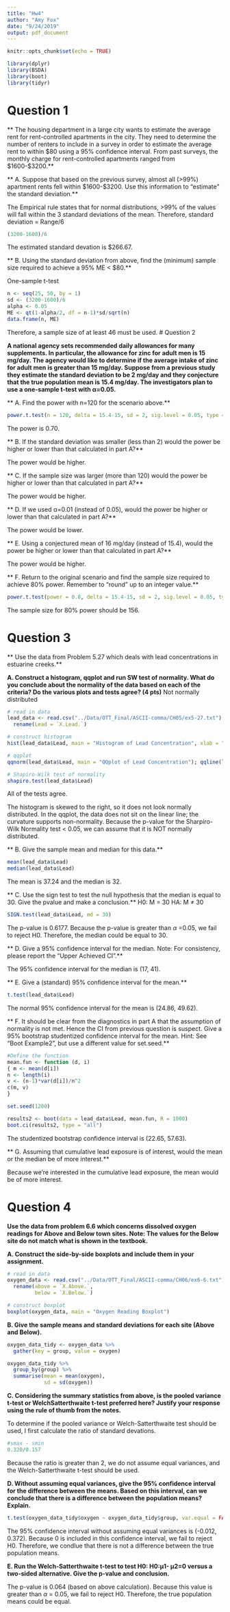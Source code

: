 ```yaml
---
title: "Hw4"
author: "Amy Fox"
date: "9/24/2019"
output: pdf_document
---
```


```r
knitr::opts_chunk$set(echo = TRUE)
```

```r
library(dplyr)
library(BSDA)
library(boot)
library(tidyr)
```


# Question 1
** The housing department in a large city wants to estimate the average rent for rent-controlled apartments in the city. They need to determine the number of renters to include in a survey in order to estimate the average rent to within $80 using a 95% confidence interval. From past surveys, the monthly charge for rent-controlled apartments ranged from $1600-$3200.**

** A. Suppose that based on the previous survey, almost all (>99%) apartment rents fell within $1600-$3200. Use this information to “estimate” the standard deviation.** 

The Empirical rule states that for normal distributions, >99% of the values will fall within the 3 standard deviations of the mean. Therefore, standard deviation = Range/6

```r
(3200-1600)/6
```
The estimated standard devation is $266.67.

** B. Using the standard deviation from above, find the (minimum) sample size required to achieve a 95% ME < $80.** 

One-sample t-test
```r
n <- seq(25, 50, by = 1)
sd <- (3200-1600)/6
alpha <- 0.05
ME <- qt(1-alpha/2, df = n-1)*sd/sqrt(n)
data.frame(n, ME)
```
Therefore, a sample size of at least 46 must be used.
# Question 2

**A national agency sets recommended daily allowances for many supplements. In particular, the allowance for zinc for adult men is 15 mg/day. The agency would like to determine if the average intake of zinc for adult men is greater than 15 mg/day. Suppose from a previous study they estimate the standard deviation to be 2 mg/day and they conjecture that the true population mean is 15.4 mg/day. The investigators plan to use a one-sample t-test with α=0.05.**

** A. Find the power with n=120 for the scenario above.**
```r
power.t.test(n = 120, delta = 15.4-15, sd = 2, sig.level = 0.05, type = "one.sample", alternative = "one.sided")
```

The power is 0.70.

** B. If the standard deviation was smaller (less than 2) would the power be higher or lower than that calculated in part A?**

The power would be higher.

** C. If the sample size was larger (more than 120) would the power be higher or lower than that calculated in part A?**

The power would be higher.

** D. If we used α=0.01 (instead of 0.05), would the power be higher or lower than that calculated in part A?**

The power would be lower.

** E. Using a conjectured mean of 16 mg/day (instead of 15.4), would the power be higher or lower than that calculated in part A?**

The power would be higher.

** F. Return to the original scenario and find the sample size required to achieve 80% power. Remember to “round” up to an integer value.**
```r
power.t.test(power = 0.8, delta = 15.4-15, sd = 2, sig.level = 0.05, type = "one.sample", alternative = "one.sided")
```
The sample size for 80% power should be 156.

# Question 3

** Use the data from Problem 5.27 which deals with lead concentrations in estuarine creeks.**

**A. Construct a histogram, qqplot and run SW test of normality. What do you conclude about the normality of the data based on each of the criteria? Do the various plots and tests agree? (4 pts)**
Not normally distributed
```r
# read in data
lead_data <- read.csv("../Data/OTT_Final/ASCII-comma/CH05/ex5-27.txt") %>%
  rename(Lead = `X.Lead.`)

# construct histogram
hist(lead_data$Lead, main = "Histogram of Lead Concentration", xlab = "Lead Concentration")

# qqplot
qqnorm(lead_data$Lead, main = "QQplot of Lead Concentration"); qqline(lead_data$Lead)

# Shapiro-Wilk test of normality
shapiro.test(lead_data$Lead)
```
All of the tests agree. 

The histogram is skewed to the right, so it does not look normally distributed. In the qqplot, the data does not sit on the linear line; the curvature supports non-normality. Because the p-value for the Sharpiro-Wilk Normality test < 0.05, we can assume that it is NOT normally distributed.

** B. Give the sample mean and median for this data.**
```r
mean(lead_data$Lead)
median(lead_data$Lead)
```
The mean is 37.24 and the median is 32.

** C. Use the sign test to test the null hypothesis that the median is equal to 30. Give the pvalue and make a conclusion.**
H0: M = 30 
HA: M $\neq$ 30
```r
SIGN.test(lead_data$Lead, md = 30)
```
The p-value is 0.6177. Because the p-value is greater than $\alpha$ =0.05, we fail to reject H0. Therefore, the median could be equal to 30.

** D. Give a 95% confidence interval for the median. Note: For consistency, please report the “Upper Achieved CI”.**

The 95% confidence interval for the median is (17, 41).

** E. Give a (standard) 95% confidence interval for the mean.**
```r
t.test(lead_data$Lead)
```
The normal 95% confidence interval for the mean is (24.86, 49.62).

** F. It should be clear from the diagnostics in part A that the assumption of normality is not met. Hence the CI from previous question is suspect. Give a 95% bootstrap studentized confidence interval for the mean. Hint: See “Boot Example2”, but use a different value for set.seed.**
```r
#Define the function
mean.fun <- function (d, i)
{ m <- mean(d[i])
n <- length(i)
v <- (n-1)*var(d[i])/n^2
c(m, v)
}

set.seed(1200)

results2 <- boot(data = lead_data$Lead, mean.fun, R = 1000)
boot.ci(results2, type = "all")
```

The studentized bootstrap confidence interval is (22.65, 57.63).

** G. Assuming that cumulative lead exposure is of interest, would the mean or the median be of more interest.**

Because we're interested in the cumulative lead exposure, the mean would be of more interest.


# Question 4

**Use the data from problem 6.6 which concerns dissolved oxygen readings for Above and Below town sites. Note: The values for the Below site do not match what is shown in the textbook.**

**A. Construct the side-by-side boxplots and include them in your assignment.**
```r
# read in data
oxygen_data <- read.csv("../Data/OTT_Final/ASCII-comma/CH06/ex6-6.txt") %>%
  rename(above = `X.Above.`,
         below = `X.Below.`)

# construct boxplot
boxplot(oxygen_data, main = "Oxygen Reading Boxplot")
```

**B. Give the sample means and standard deviations for each site (Above and Below).**
```r

oxygen_data_tidy <- oxygen_data %>%
  gather(key = group, value = oxygen)

oxygen_data_tidy %>%
  group_by(group) %>%
  summarise(mean = mean(oxygen),
            sd = sd(oxygen))

```

**C. Considering the summary statistics from above, is the pooled variance t-test or WelchSatterthwaite t-test preferred here? Justify your response using the rule of thumb from the notes.**

To determine if the pooled variance or Welch-Satterthwaite test should be used, I first calculate the ratio of standard devations. 

```r
#smax - smin
0.320/0.157
```

Because the ratio is greater than 2, we do not assume equal variances, and the Welch-Satterthwaite t-test should be used.

**D. Without assuming equal variances, give the 95% confidence interval for the difference between the means. Based on this interval, can we conclude that there is a difference between the population means? Explain.**
```r
t.test(oxygen_data_tidy$oxygen ~ oxygen_data_tidy$group, var.equal = FALSE)
```

The 95% confidence interval without assuming equal variances is (-0.012, 0.372). Because 0 is included in this confidence interval, we fail to reject H0. Therefore, we condlue that there is not a difference between the true population means.

**E. Run the Welch-Satterthwaite t-test to test H0: H0:µ1- µ2=0 versus a two-sided alternative. Give the p-value and conclusion.**

The p-value is 0.064 (based on above calculation). Because this value is greater than $\alpha$ = 0.05, we fail to reject H0. Therefore, the true population means could be equal.